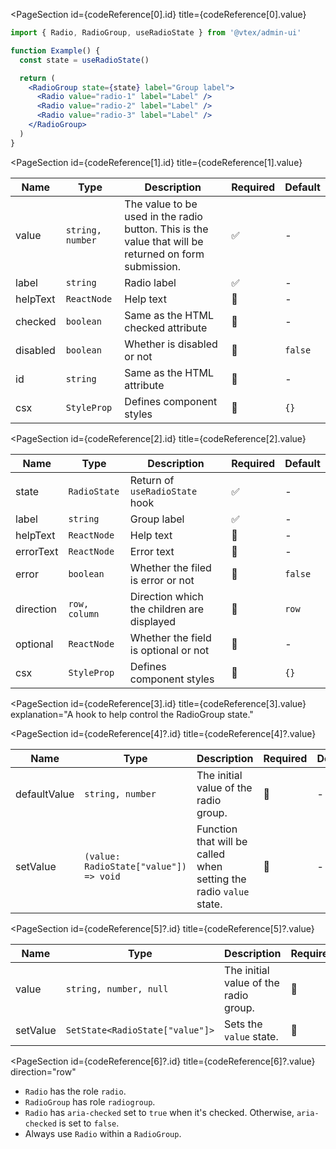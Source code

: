
<PageSection
  id={codeReference[0].id}
  title={codeReference[0].value}
>

```jsx isStatic
import { Radio, RadioGroup, useRadioState } from '@vtex/admin-ui'

function Example() {
  const state = useRadioState()

  return (
    <RadioGroup state={state} label="Group label">
      <Radio value="radio-1" label="Label" />
      <Radio value="radio-2" label="Label" />
      <Radio value="radio-3" label="Label" />
    </RadioGroup>
  )
}
```

</PageSection>

<PageSection
  id={codeReference[1].id}
  title={codeReference[1].value}
>

| Name     | Type             | Description                                                                                           | Required | Default |
| -------- | ---------------- | ----------------------------------------------------------------------------------------------------- | -------- | ------- |
| value    | `string, number` | The value to be used in the radio button. This is the value that will be returned on form submission. | ✅       | -       |
| label    | `string`         | Radio label                                                                                           | ✅       | -       |
| helpText | `ReactNode`      | Help text                                                                                             | 🚫       | -       |
| checked  | `boolean`        | Same as the HTML checked attribute                                                                    | 🚫       | -       |
| disabled | `boolean`        | Whether is disabled or not                                                                            | 🚫       | `false` |
| id       | `string`         | Same as the HTML attribute                                                                            | 🚫       | -       |
| csx      | `StyleProp`      | Defines component styles                                                                              | 🚫       | `{}`    |

</PageSection>

<PageSection
  id={codeReference[2].id}
  title={codeReference[2].value}
>

| Name      | Type          | Description                                | Required | Default |
| --------- | ------------- | ------------------------------------------ | -------- | ------- |
| state     | `RadioState`  | Return of `useRadioState` hook             | ✅       | -       |
| label     | `string`      | Group label                                | ✅       | -       |
| helpText  | `ReactNode`   | Help text                                  | 🚫       | -       |
| errorText | `ReactNode`   | Error text                                 | 🚫       | -       |
| error     | `boolean`     | Whether the filed is error or not          | 🚫       | `false` |
| direction | `row, column` | Direction which the children are displayed | 🚫       | `row`   |
| optional  | `ReactNode`   | Whether the field is optional or not       | 🚫       | -       |
| csx       | `StyleProp`   | Defines component styles                   | 🚫       | `{}`    |

</PageSection>

<PageSection
  id={codeReference[3].id}
  title={codeReference[3].value}
  explanation="A hook to help control the RadioGroup state."
>

<PageSection
  id={codeReference[4]?.id}
  title={codeReference[4]?.value}
>

| Name         | Type                                   | Description                                                        | Required | Default |
| ------------ | -------------------------------------- | ------------------------------------------------------------------ | -------- | ------- |
| defaultValue | `string, number`                       | The initial value of the radio group.                              | 🚫       | -       |
| setValue     | `(value: RadioState["value"]) => void` | Function that will be called when setting the radio `value` state. | 🚫       | -       |

</PageSection>

<PageSection
  id={codeReference[5]?.id}
  title={codeReference[5]?.value}
>

| Name     | Type                            | Description                           | Required | Default |
| -------- | ------------------------------- | ------------------------------------- | -------- | ------- |
| value    | `string, number, null`          | The initial value of the radio group. | 🚫       | -       |
| setValue | `SetState<RadioState["value"]>` | Sets the `value` state.               | 🚫       | -       |

</PageSection>

</PageSection>

<PageSection
  id={codeReference[6]?.id}
  title={codeReference[6]?.value}
  direction="row"
>

- `Radio` has the role `radio`.
- `RadioGroup` has role `radiogroup`.
- `Radio` has `aria-checked` set to `true` when it's checked. Otherwise, `aria-checked` is set to `false`.
- Always use `Radio` within a `RadioGroup`.

</PageSection>
